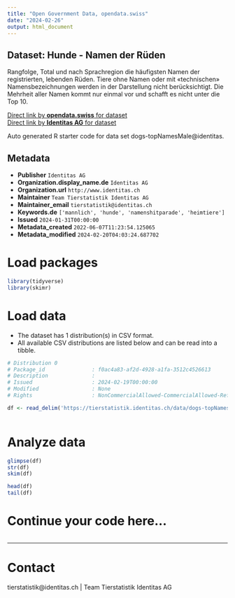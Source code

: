 ```yaml
---
title: "Open Government Data, opendata.swiss"
date: "2024-02-26"
output: html_document
---
```


## Dataset: Hunde - Namen der Rüden

Rangfolge, Total und nach Sprachregion die häufigsten Namen der registrierten, lebenden Rüden. Tiere ohne Namen oder mit «technischen» Namensbezeichnungen werden in der Darstellung nicht berücksichtigt. Die Mehrheit aller Namen kommt nur einmal vor und schafft es nicht unter die Top 10.

[Direct link by **opendata.swiss** for dataset](https://opendata.swiss/de/dataset/hunde-namen-der-ruden)<br>
[Direct link by **Identitas AG** for dataset](https://tierstatistik.identitas.ch/)

Auto generated R starter code for data set dogs-topNamesMale@identitas.

## Metadata

- **Publisher** `Identitas AG`
- **Organization.display_name.de** `Identitas AG`
- **Organization.url** `http://www.identitas.ch`
- **Maintainer** `Team Tierstatistik Identitas AG`
- **Maintainer_email** `tierstatistik@identitas.ch`
- **Keywords.de** `['mannlich', 'hunde', 'namenshitparade', 'heimtiere']`
- **Issued** `2024-01-31T00:00:00`
- **Metadata_created** `2022-06-07T11:23:54.125065`
- **Metadata_modified** `2024-02-20T04:03:24.687702`


# Load packages

```r

library(tidyverse)
library(skimr)

```

# Load data

-   The dataset has 1 distribution(s) in CSV format.
-   All available CSV distributions are listed below and can be read into a tibble.

```r

# Distribution 0
# Package_id               : f0ac4a83-af2d-4928-a1fa-3512c4526613
# Description              : 
# Issued                   : 2024-02-19T00:00:00
# Modified                 : None
# Rights                   : NonCommercialAllowed-CommercialAllowed-ReferenceRequired

df <- read_delim('https://tierstatistik.identitas.ch/data/dogs-topNamesMale.csv')



```

# Analyze data

```r

glimpse(df)
str(df)
skim(df)

head(df)
tail(df)

```

# Continue your code here...

```r

```

------------------------------------------------------------------------

# Contact

tierstatistik@identitas.ch | Team Tierstatistik Identitas AG
